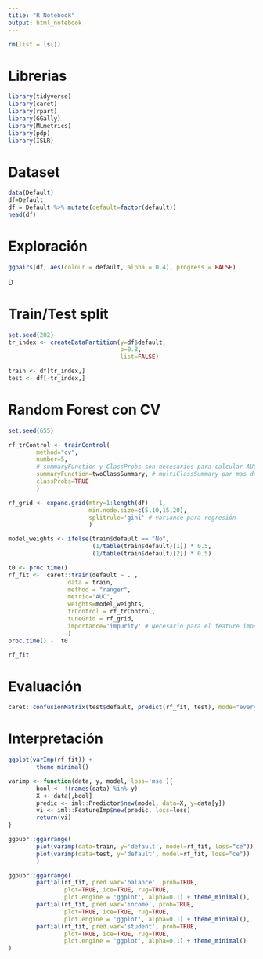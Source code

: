```yaml
---
title: "R Notebook"
output: html_notebook
---
```


```r
rm(list = ls())
```

# Librerias

```r
library(tidyverse)
library(caret)
library(rpart)
library(GGally)
library(MLmetrics)
library(pdp)
library(ISLR)
```

# Dataset

```r
data(Default)
df=Default
df = Default %>% mutate(default=factor(default))
head(df)
```

# Exploración

```r
ggpairs(df, aes(colour = default, alpha = 0.4), progress = FALSE)
```

D

# Train/Test split

```r
set.seed(282)
tr_index <- createDataPartition(y=df$default,
                                p=0.8,
                                list=FALSE)

train <- df[tr_index,]
test <- df[-tr_index,]
```

# Random Forest con CV

```r
set.seed(655)

rf_trControl <- trainControl(
        method="cv",
        number=5,
        # summaryFunction y ClassProbs son necesarios para calcular AUC
        summaryFunction=twoClassSummary, # multiClassSummary par mas de dos clases
        classProbs=TRUE
        )

rf_grid <- expand.grid(mtry=1:length(df) - 1,
                       min.node.size=c(5,10,15,20),
                       splitrule='gini' # variance para regresión
                       )

model_weights <- ifelse(train$default == "No",
                        (1/table(train$default)[1]) * 0.5,
                        (1/table(train$default)[2]) * 0.5)

t0 <- proc.time()
rf_fit <-  caret::train(default ~ . , 
                 data = train, 
                 method = "ranger",
                 metric="AUC",
                 weights=model_weights,
                 trControl = rf_trControl,
                 tuneGrid = rf_grid,
                 importance='impurity' # Necesario para el feature importance
                 )
proc.time() -  t0
```

```r
rf_fit
```

# Evaluación

```r
caret::confusionMatrix(test$default, predict(rf_fit, test), mode="everything")
```

# Interpretación

```r
ggplot(varImp(rf_fit)) +
        theme_minimal()
```

```r
varimp <- function(data, y, model, loss='mse'){
        bool <- !(names(data) %in% y)
        X <- data[,bool]
        predic <- iml::Predictor$new(model, data=X, y=data[y])
        vi <- iml::FeatureImp$new(predic, loss=loss)
        return(vi)
}
```

```r
ggpubr::ggarrange(
        plot(varimp(data=train, y='default', model=rf_fit, loss="ce")),
        plot(varimp(data=test, y='default', model=rf_fit, loss="ce"))
        )
```

```r
ggpubr::ggarrange(
        partial(rf_fit, pred.var='balance', prob=TRUE,
                plot=TRUE, ice=TRUE, rug=TRUE,
                plot.engine = 'ggplot', alpha=0.1) + theme_minimal(),
        partial(rf_fit, pred.var='income', prob=TRUE,
                plot=TRUE, ice=TRUE, rug=TRUE, 
                plot.engine = 'ggplot', alpha=0.1) + theme_minimal(),
        partial(rf_fit, pred.var='student', prob=TRUE,
                plot=TRUE, ice=TRUE, rug=TRUE, 
                plot.engine = 'ggplot', alpha=0.1) + theme_minimal()
)
```
